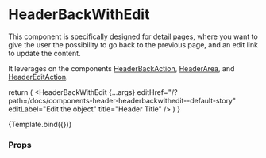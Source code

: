 
<Meta
  title="Components/Header/HeaderBackWithEdit"
  component={HeaderBackWithEdit}
/>

# HeaderBackWithEdit

This component is specifically designed for detail pages, where you want to give the user the possibility to go back to the previous page, and an edit link to update the content.

It leverages on the components [HeaderBackAction](/docs/components-header-headerbackaction--default-story), [HeaderArea](/docs/components-header-headerarea--default-story), and [HeaderEditAction](/docs/components-header-headereditaction--default-story).

  return (
    <NavigationProvider>
      <HeaderBackWithEdit
        {...args}
        editHref="/?path=/docs/components-header-headerbackwithedit--default-story"
        editLabel="Edit the object"
        title="Header Title"
      />
    </NavigationProvider>
  )
}

<Canvas>
  <Story name="Default">{Template.bind({})}</Story>
</Canvas>

### Props

<ArgsTable story="Default" />
